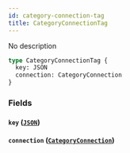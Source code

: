 ```yaml
---
id: category-connection-tag
title: CategoryConnectionTag
---
```


No description

```graphql
type CategoryConnectionTag {
  key: JSON
  connection: CategoryConnection
}
```

### Fields

#### `key` ([`JSON`](/v1/scalars/json))

#### `connection` ([`CategoryConnection`](/v1/objects/category-connection))
